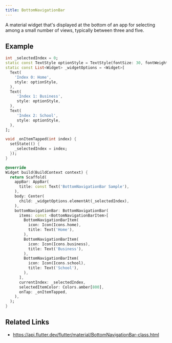 ```yaml
---
title: BottomNavigationBar
---
```


A material widget that's displayed at the bottom of an app for selecting among a small number of views, typically between three and five.

## Example

```dart liveslice=BottomNavigationBar mockup=iPhone7
int _selectedIndex = 0;
static const TextStyle optionStyle = TextStyle(fontSize: 30, fontWeight: FontWeight.bold);
static const List<Widget> _widgetOptions = <Widget>[
  Text(
    'Index 0: Home',
    style: optionStyle,
  ),
  Text(
     'Index 1: Business',
     style: optionStyle,
  ),
  Text(
     'Index 2: School',
     style: optionStyle,
  ),
];

void _onItemTapped(int index) {
  setState(() {
    _selectedIndex = index;
  });
}

@override
Widget build(BuildContext context) {
  return Scaffold(
    appBar: AppBar(
      title: const Text('BottomNavigationBar Sample'),
    ),
    body: Center(
      child: _widgetOptions.elementAt(_selectedIndex),
    ),
    bottomNavigationBar: BottomNavigationBar(
      items: const <BottomNavigationBarItem>[
        BottomNavigationBarItem(
          icon: Icon(Icons.home),
          title: Text('Home'),
        ),
        BottomNavigationBarItem(
          icon: Icon(Icons.business),
          title: Text('Business'),
        ),
        BottomNavigationBarItem(
          icon: Icon(Icons.school),
          title: Text('School'),
        ),
      ],
      currentIndex: _selectedIndex,
      selectedItemColor: Colors.amber[800],
      onTap: _onItemTapped,
    ),
  );
}
```

## Related Links

- https://api.flutter.dev/flutter/material/BottomNavigationBar-class.html
